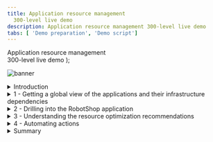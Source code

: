 ```yaml
---
title: Application resource management
  300-level live demo
description: Application resource management 300-level live demo
tabs: [ 'Demo preparation', 'Demo script']
---
```


  <span>
    Application resource management<br/> 300-level live demo
  </span> );

![banner](./images/ARM-GitHub-script-banner-12-15-21.jpg)

<span id="top"></span>

<details>
<summary>Introduction</summary>
<br/>

In this growing digital economy, the application is the business. Application performance, therefore, is one of highest CIO priorities.

<br/>

Home Robots Inc. is a fully digital company selling innovative "household chores" robots globally via its RobotShop online marketplace. Clients browse and purchase through RobotShop's microservices-based cloud native app. Promotions and other marketing events, however, generate unpredictable load patterns. This often results in poor application performance and bad customer experiences. Without full stack visibility, IT Ops teams tend to either over or under-provision resources based on best guesses - which is highly inefficient, costly and risky.

<br/>

In this demo, I'll show you how IBM Turbonomic, a solution based on Application Resource Management, helps SREs and IT Ops teams proactively assure application performance and operational efficiency across their mission critical deployments. We will: <br/>
• See how Turbonomic stitches together a full-stack view from business applications down to the supporting infrastructure <br/>
• Examine the resource optimization recommendations generated by AI-based platform analytics <br/>
• Demonstrate how to automate execution of platform-derived "actions" <br/>

<br/>

**Note**: This demo will be focus on application resource management in private clouds.

<br/>

**[Go to top](#top)**

</details>

<details>

<summary>1 - Getting a global view of the applications and their infrastructure dependencies</summary>

<br/>

| **1.1** | **Ingest data from observability platforms and other sources** |
| :--- | :--- |
| **Narration** | Turbonomic requires configuration and operational performance data to make resource optimization recommendations. The more data the better.<br/><br/>The RobotShop application is being observed by Instana. Turbonomic ingests data from Instana and builds a common data model to stitch together a graphical view of the application and its resource dependencies. In the Turbonomic nomenclature, this is called the "Supply Chain." |
| **Action** &nbsp; 1.1.1 | Click **Settings** (1) and select **Target Configurations** (2). Select **avar.coc-ibm.com** [Instana] (3). <br/> <br/> <img src="https://raw.githubusercontent.com/ibm-garage-tsa/platinum-demos/master/src/pages/300-watson-aiops-application-resource-management/images/target-configurations.jpg" width="800" /> |

<br/>

| **1.2** | **Examine the global supply chain** |
| :--- | :--- |
| **Narration** | The global supply chain models the dynamic relationship of the managed application and its dependent infrastructure layers. |
| **Action** &nbsp; 1.2.0 | Log in to the Turbonomic instance and click the **On** button in the upper left corner. **Note**: The next six steps will refer to the graphic below.<br/><br/><img src="https://raw.githubusercontent.com/ibm-garage-tsa/platinum-demos/master/src/pages/300-watson-aiops-application-resource-management/images/global-supply-chain-6.jpg" width="800" /> |
| **Action** &nbsp; 1.2.1 | Hover over the **Business Application** entity (1), which shows the business applications of which Turbonomic is aware. The color of each circle reflects the current health of the entities: "red" represents performance recommendations, "yellow" represents efficiency recommendations, and "green" is healthy. |
| **Action** &nbsp; 1.2.2 | Hover over the **Business Transaction** entity (2), which shows logical business functions that an end-user would execute (such as a purchase or add-to-cart). Business applications are composed of these business transactions. |
| **Action** &nbsp; 1.2.3 | Hover over the **Service** entity (3). A service is basically a REST endpoint. Transactions use the services. |
| **Action** &nbsp; 1.2.4 | Hover over the **Application Component** entity (4). Services are hosted and executed in an application component, like a JVM.
| **Action** &nbsp; 1.2.5 | Hover over the **Container** (5). Application components run on a container platform like Kubernetes. |
| **Action** &nbsp; 1.2.6 | Hover over the **Virtual Machine** entity (6). Application platforms are hosted in virtualized environments like vSphere. |

<br/>

| **1.3** | **Explore the top business applications view** |
| :--- | :--- |
| **Narration** | Turbonomic displays the applications in order of risk. &nbsp; &nbsp; &nbsp; &nbsp; &nbsp; &nbsp; &nbsp; &nbsp; &nbsp; &nbsp; &nbsp; &nbsp; &nbsp; &nbsp; &nbsp; &nbsp; &nbsp; &nbsp; &nbsp; |
| **Action** &nbsp; 1.3.1 | Click the **Business Application** entity. &nbsp; &nbsp; &nbsp; &nbsp; &nbsp; &nbsp; &nbsp; &nbsp; &nbsp; &nbsp; &nbsp; &nbsp; &nbsp; &nbsp; &nbsp; &nbsp; &nbsp; &nbsp; &nbsp;<br/><br/> <img src="https://raw.githubusercontent.com/ibm-garage-tsa/platinum-demos/master/src/pages/300-watson-aiops-application-resource-management/images/RobotShop-SLO-Violation-5.jpg" width="800" /> |
| **Narration** | We see that there's an increase in the average response time.&nbsp; &nbsp; &nbsp; &nbsp; &nbsp; &nbsp; &nbsp; &nbsp; &nbsp; &nbsp; &nbsp; &nbsp; &nbsp; &nbsp; &nbsp; &nbsp; &nbsp; &nbsp; &nbsp; <br/><br/>The Application Resource Health bar indicates that there are some critical performance issues as well as some areas to improve efficiency. &nbsp; &nbsp; &nbsp; &nbsp; &nbsp; &nbsp; &nbsp; &nbsp; &nbsp; &nbsp; &nbsp; &nbsp; &nbsp; &nbsp; &nbsp; &nbsp; &nbsp; &nbsp; &nbsp; &nbsp; &nbsp; &nbsp; &nbsp; &nbsp; &nbsp; &nbsp; &nbsp; &nbsp; &nbsp; &nbsp; &nbsp; &nbsp; &nbsp; &nbsp; &nbsp; &nbsp; &nbsp; &nbsp;<br/><br/>The Actions button enables you to take the recommended actions directly from Turbonomic (**Note**: We won't click the Actions button at this time. |

<br/>

**[Go to top](#top)**

</details>

<details>

<summary>2 - Drilling into the RobotShop application</summary>

<br/>

| **2.1** | **Examine RobotShop resource dependencies** |
| :--- | :--- |
| **Narration** | Now that we have a broad understanding of the global view, let's examine the health of the RobotShop application. This is called "scoping." |
| **Action** &nbsp; 2.1.1 | Click the **RobotShop** link to scope to RobotShop.<br/><br/> <img src="https://raw.githubusercontent.com/ibm-garage-tsa/platinum-demos/master/src/pages/300-watson-aiops-application-resource-management/images/2021-12-16_23-44-25.png" width="800" /> |
| **Action** &nbsp; 2.1.2 | Notice that we are scoped to RobotShop, with data coming from Instana. <br/><br/> <img src="https://raw.githubusercontent.com/ibm-garage-tsa/platinum-demos/master/src/pages/300-watson-aiops-application-resource-management/images/RobotShop-Supply-Chain.jpg" width="800" /> |
| **Narration** | The supply chain is scoped to RobotShop, and the charts provide a quick view of RobotShop's overall operating health.<br/><br/>Since RobotShop is a Kubernetes-based cloud native application, all the entities in the supply chain are specific to a container infrastructure. |
| **Action** &nbsp; 2.1.3 | On the **Pending Actions** chart, click **Show All**.<br/><br/> <img src="https://raw.githubusercontent.com/ibm-garage-tsa/platinum-demos/master/src/pages/300-watson-aiops-application-resource-management/images/pending-actions-show-all-6.png" width="800" /> |
| **Narration** | The Turbonomic engine performs an ongoing (real-time) holistic analysis of the environment, generating actions that you can take to resolve and avoid emerging problems. <br/><br/>Here we see container resize actions, categorized as 'performance' and 'efficiency' actions. These are displayed for you to either investigate further or execute manually.<br/><br/>Container resize *UP* actions are typically performance-centric actions that are driven to resolve an underlying resource congestion issue. <br/><br/> Container resize *DOWN* actions are typically efficiency-centric actions that are pointing to a resource optimization opportunity, likely a consequence of resource over-provisioning. |
| **Action** &nbsp; 2.1.4 | On the **Action Center** panel, select **Workload Controller** (1). Select the **cart** service (2), and click **Details** (3). <br/> <br/> <img src="https://raw.githubusercontent.com/ibm-garage-tsa/platinum-demos/master/src/pages/300-watson-aiops-application-resource-management/images/Performance-Action-Details-6.jpg" width="800" /> |

<br/>

**[Go to top](#top)**

</details>

<details>

<summary>3 - Understanding the resource optimization recommendations </summary>

<br/>

| **3.1** | **Analyze a performance recommendation** |
| :--- | :--- |
| **Narration** | Let's explore one of the performance recommendations in more detail. |
| **Action** &nbsp; 3.1.1 | On the **Action Details** page, click **Expand Details** to inspect the rationale behind the recommendations.<br/> <br/><img src="https://raw.githubusercontent.com/ibm-garage-tsa/platinum-demos/master/src/pages/300-watson-aiops-application-resource-management/images/Expand-Performance-Action-Details.png" width="800" /> |
| **Narration** | The graphs show an imminent congestion for the RobotShop cart pod, based on a percentile analysis from the 30 day observation period. Turbonomic recommends upsizing the existing memory from 100 MB to 228 MB. The analysis shows that if this action is taken, it will result in a reduction of memory utilization from 82% to 36%. This memory upsizing will mitigate the detected risk of congestion for memory resources. |
| **Action** &nbsp; 3.1.2 | Review the **performance action** details. Notice the recommendation to upsize 100 MB to 228 MB.<br/> <br/> <img src="https://raw.githubusercontent.com/ibm-garage-tsa/platinum-demos/master/src/pages/300-watson-aiops-application-resource-management/images/performance-action-details.png" width="800" /> |

<br/>

| **3.2** | **Analyze an efficiency recommendation** |
| :--- | :--- |
| **Narration** | When the architect initially does sizing, the values are based on best guesses and taking a safer path, typically resulting in the overprovisioning of resources. There is often opportunity to reclaim unused expensive resources and save costs. |
| **Action** &nbsp; 3.2.1 | On the **Action Center** panel, select **Workload Controllers** (1). Select the **ratings** service (2), and click **DETAILS** (3). <br/><br/> <img src="https://raw.githubusercontent.com/ibm-garage-tsa/platinum-demos/master/src/pages/300-watson-aiops-application-resource-management/images/Efficiency-Action-Details.jpg" width="800" /> |
| **Narration** | The Turbonomic platform has discovered that the RobotShop ratings service is overprovisioned with memory. An efficiency recommendation is being made to reduce the memory of the ratings pod from 1 GB to 232 MB. The downsizing will improve memory utilization from 11% to 47.4%, without impacting overall service performance. <br/><br/> In addition to all the detailed analytics behind the recommendation, observe that Turbonomic is able to take the remedial action without having to jump to other tools or involve other cumbersome IT processes. |
| **Action** &nbsp; 3.2.2 | Click the **x** in the upper right corner to close the **Action Details** page.<br/><br/> <img src="https://raw.githubusercontent.com/ibm-garage-tsa/platinum-demos/master/src/pages/300-watson-aiops-application-resource-management/images/Effciency-Ratings-Expand-Actions-5.jpg" width="800" /> |

<br/>

| **3.3** | **Analyze a workload consolidation recommendation** |
| :--- | :--- |
| **Narration** | The performance of a service depends on the availability of compute resources to the encapsulating pod. The pod runs on a node, so the performance and efficiency of the node matters. We will see how Turbonomic intelligently and proactively redistributes workloads in real time to better optimize the full stack. |
| **Action** &nbsp; 3.3.1 | On the **RobotShop** supply chain, click **Namespace**.<br/><br/> <img src="https://raw.githubusercontent.com/ibm-garage-tsa/platinum-demos/master/src/pages/300-watson-aiops-application-resource-management/images/RobotShop-Namespace.png" width="500" />
| **Narration** | A Namespace is a logical pool of resources that manages workloads. The Top Services chart shows that the RobotShop rabbitmq service can benefit from some performance and efficiency actions. |
| **Action** &nbsp; 3.3.2 | On the **Service-robot-shop/rabbitmq** row, click **ACTIONS**.<br/><br/>  <img src="https://raw.githubusercontent.com/ibm-garage-tsa/platinum-demos/master/src/pages/300-watson-aiops-application-resource-management/images/RabbitMQ-Actions-Click.png" width="800" /> |
| **Action** &nbsp; 3.3.3 | Under **Move**, select **Container Pods** (1), then click **DETAILS** (2) in the **robotshop/rabbitmq** line.<br/><br/> <img src="https://raw.githubusercontent.com/ibm-garage-tsa/platinum-demos/master/src/pages/300-watson-aiops-application-resource-management/images/action-center.png" width="800" /> |
| **Action** &nbsp; 3.3.4 | Review the analytics behind the workload consolidation recommendation.<br/> <br/> <img src="https://raw.githubusercontent.com/ibm-garage-tsa/platinum-demos/master/src/pages/300-watson-aiops-application-resource-management/images/rabbitmq-Action-Details-1.png" width="800" /> |
| **Narration** | The overall benefit of this recommendation is the ability to consolidate workloads on a fewer number of nodes and thereby drive down operational costs. This Move action will approximately double the resource utilization on worker node7, increasing memory usage from 12% to 24% and CPU utilization from 6% to 11%. <br/><br/>Turbonomic analysis indicates that worker node1, currently hosting the RobotShop rabbitmq service, is underutilized and that by moving this pod to worker node7, overall cluster efficiency can be improved. |
 
<br/>

**[Go to top](#top)**

</details>

<details>

<summary>4 - Automating actions</summary>

<br/>

| **4.1** | **Automate action execution and eliminate manual intervention** |
| :--- | :--- |
| **Narration** | Though Turbonomic allows you to take action from the platform with the click of a button, it is a best practice to automate these actions. <br/><br/>We will now define an automation policy that enables you to automate the platform-derived actions. |
| **Action** &nbsp; 4.1.1 | From **Settings**, click **Policies**. Click **New Automation Policy**. Select **Container Pod**. |
| **Action** &nbsp; 4.1.2 | We will give the policy a **NAME** and **POLICY SCHEDULE**. Then, we will define how an action is accepted. <br/> <br/> <img src="https://raw.githubusercontent.com/ibm-garage-tsa/platinum-demos/master/src/pages/300-watson-aiops-application-resource-management/images/Automation-Policy-1.jpg" width="500" /> |
| **Action** &nbsp; 4.1.3 | Fill out the **Automation and Orchestration** panel.<br/><br/> Define the **ACTION TYPE** that will be automated by this automation policy: **Move**, **Suspend**, **Provision** (1).<br/><br/>Set **ACTION GENERATION** to **Generate Actions** (2).<br/><br/>Set **ACTION ACCEPTANCE** to **Automatic** (3).<br/><br/>**Note**: Do **not** click **Submit**, as this is a read-only environment.<br/> <br/> <img src="https://raw.githubusercontent.com/ibm-garage-tsa/platinum-demos/master/src/pages/300-watson-aiops-application-resource-management/images/Automation-Policy-2.jpg" width="500" /> |
| **Narration** | Once the automation policy is saved, it will go into effect. All configured actions will now be executed automatically.<br/><br/>The main benefit and best practice of Turbonomic is to execute an increasing number of actions automatically. Removing human intervention and leveraging automation will maintain application performance and improve operational efficiency. |

<br/>

**[Go to top](#top)**

</details>

<details>

<summary>Summary</summary>

<br/>

In this demo, we showed you how Turbonomic can assure the performance of your applications and improve the operational efficiency of the supporting application infrastructure. We walked through examples of how Turbonomic can augment the well-known benefits of a container platform to provide additional and high-value capabilities, ranging from intelligent container right-sizing and SLA management to cluster-wide workload consolidation.

<br/>

**[Go to top](#top)**

</details>
